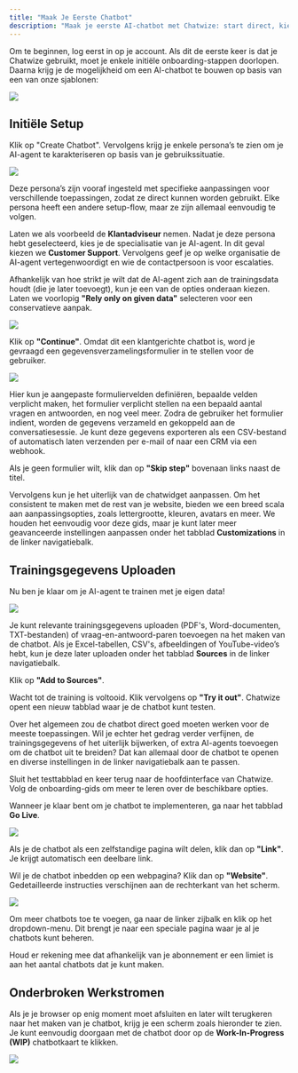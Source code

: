 ```yaml
---
title: "Maak Je Eerste Chatbot"
description: "Maak je eerste AI-chatbot met Chatwize: start direct, kies een slimme sjabloon en train hem met je eigen data."
---
```


Om te beginnen, log eerst in op je account. Als dit de eerste keer is dat je Chatwize gebruikt, moet je enkele initiële onboarding-stappen doorlopen. Daarna krijg je de mogelijkheid om een AI-chatbot te bouwen op basis van een van onze sjablonen:

![](chatbot.png)

## Initiële Setup

Klik op "Create Chatbot". Vervolgens krijg je enkele persona’s te zien om je AI-agent te karakteriseren op basis van je gebruikssituatie.

![](create-chatbot-15.png)

Deze persona’s zijn vooraf ingesteld met specifieke aanpassingen voor verschillende toepassingen, zodat ze direct kunnen worden gebruikt. Elke persona heeft een andere setup-flow, maar ze zijn allemaal eenvoudig te volgen.

Laten we als voorbeeld de **Klantadviseur** nemen. Nadat je deze persona hebt geselecteerd, kies je de specialisatie van je AI-agent. In dit geval kiezen we **Customer Support**. Vervolgens geef je op welke organisatie de AI-agent vertegenwoordigt en wie de contactpersoon is voor escalaties.

Afhankelijk van hoe strikt je wilt dat de AI-agent zich aan de trainingsdata houdt (die je later toevoegt), kun je een van de opties onderaan kiezen. Laten we voorlopig **"Rely only on given data"** selecteren voor een conservatieve aanpak.

![](image.png)

Klik op **"Continue"**. Omdat dit een klantgerichte chatbot is, word je gevraagd een gegevensverzamelingsformulier in te stellen voor de gebruiker.

![](create-chatbot-17.png)

Hier kun je aangepaste formuliervelden definiëren, bepaalde velden verplicht maken, het formulier verplicht stellen na een bepaald aantal vragen en antwoorden, en nog veel meer. Zodra de gebruiker het formulier indient, worden de gegevens verzameld en gekoppeld aan de conversatiesessie. Je kunt deze gegevens exporteren als een CSV-bestand of automatisch laten verzenden per e-mail of naar een CRM via een webhook.

Als je geen formulier wilt, klik dan op **"Skip step"** bovenaan links naast de titel.

Vervolgens kun je het uiterlijk van de chatwidget aanpassen. Om het consistent te maken met de rest van je website, bieden we een breed scala aan aanpassingsopties, zoals lettergrootte, kleuren, avatars en meer. We houden het eenvoudig voor deze gids, maar je kunt later meer geavanceerde instellingen aanpassen onder het tabblad **Customizations** in de linker navigatiebalk.

## Trainingsgegevens Uploaden

Nu ben je klaar om je AI-agent te trainen met je eigen data\!

![](chatwizer.png)

Je kunt relevante trainingsgegevens uploaden (PDF's, Word-documenten, TXT-bestanden) of vraag-en-antwoord-paren toevoegen na het maken van de chatbot. Als je Excel-tabellen, CSV's, afbeeldingen of YouTube-video’s hebt, kun je deze later uploaden onder het tabblad **Sources** in de linker navigatiebalk.

Klik op **"Add to Sources"**.

Wacht tot de training is voltooid. Klik vervolgens op **"Try it out"**. Chatwize opent een nieuw tabblad waar je de chatbot kunt testen.

Over het algemeen zou de chatbot direct goed moeten werken voor de meeste toepassingen. Wil je echter het gedrag verder verfijnen, de trainingsgegevens of het uiterlijk bijwerken, of extra AI-agents toevoegen om de chatbot uit te breiden? Dat kan allemaal door de chatbot te openen en diverse instellingen in de linker navigatiebalk aan te passen.

Sluit het testtabblad en keer terug naar de hoofdinterface van Chatwize. Volg de onboarding-gids om meer te leren over de beschikbare opties.

Wanneer je klaar bent om je chatbot te implementeren, ga naar het tabblad **Go Live**.

![](golive.png)

Als je de chatbot als een zelfstandige pagina wilt delen, klik dan op **"Link"**. Je krijgt automatisch een deelbare link.

Wil je de chatbot inbedden op een webpagina? Klik dan op **"Website"**. Gedetailleerde instructies verschijnen aan de rechterkant van het scherm.

![](CHAT.png)

Om meer chatbots toe te voegen, ga naar de linker zijbalk en klik op het dropdown-menu. Dit brengt je naar een speciale pagina waar je al je chatbots kunt beheren.

Houd er rekening mee dat afhankelijk van je abonnement er een limiet is aan het aantal chatbots dat je kunt maken.

## Onderbroken Werkstromen

Als je je browser op enig moment moet afsluiten en later wilt terugkeren naar het maken van je chatbot, krijg je een scherm zoals hieronder te zien. Je kunt eenvoudig doorgaan met de chatbot door op de **Work-In-Progress (WIP)** chatbotkaart te klikken.

![](image.png)